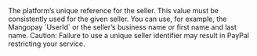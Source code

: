   

<ParamField body="Description" type="string" required>  
<MaxLength127CharactersTruncatedAfter />     
The platform’s unique reference for the seller. This value must be consistently used for the given seller. You can use, for example, the Mangopay `UserId` or the seller’s business name or first name and last name.  
Caution: Failure to use a unique seller identifier may result in PayPal restricting your service. 
</ParamField>